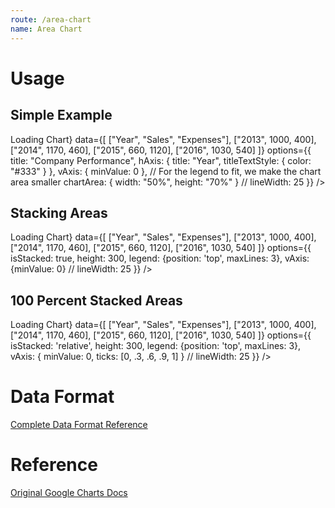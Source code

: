 ```yaml
---
route: /area-chart
name: Area Chart
---
```




# Usage

## Simple Example 

<Playground>
  <Chart 
    width={"500px"}
    height={"300px"}
    chartType="AreaChart"
    loader={<div>Loading Chart</div>}
    data={[
      ["Year", "Sales", "Expenses"],
      ["2013", 1000, 400],
      ["2014", 1170, 460],
      ["2015", 660, 1120],
      ["2016", 1030, 540]
    ]}
    options={{
      title: "Company Performance",
      hAxis: { title: "Year", titleTextStyle: { color: "#333" } },
      vAxis: { minValue: 0 },
      // For the legend to fit, we make the chart area smaller
      chartArea: { width: "50%", height: "70%" }
      // lineWidth: 25
    }}
  />
</Playground>


## Stacking Areas

<Playground>
  <Chart 
    width={"500px"}
    height={"300px"}
    chartType="AreaChart"
    loader={<div>Loading Chart</div>}
    data={[
      ["Year", "Sales", "Expenses"],
      ["2013", 1000, 400],
      ["2014", 1170, 460],
      ["2015", 660, 1120],
      ["2016", 1030, 540]
    ]}
    options={{
      isStacked: true,
      height: 300,
      legend: {position: 'top', maxLines: 3},
      vAxis: {minValue: 0}
      // lineWidth: 25
    }}
  />
</Playground>

## 100 Percent Stacked Areas

<Playground>
  <Chart 
    width={"500px"}
    height={"300px"}
    chartType="AreaChart"
    loader={<div>Loading Chart</div>}
    data={[
      ["Year", "Sales", "Expenses"],
      ["2013", 1000, 400],
      ["2014", 1170, 460],
      ["2015", 660, 1120],
      ["2016", 1030, 540]
    ]}
    options={{
      isStacked: 'relative',
      height: 300,
      legend: {position: 'top', maxLines: 3},
      vAxis: {
        minValue: 0,
        ticks: [0, .3, .6, .9, 1]
      }
      // lineWidth: 25
    }}
  />
</Playground>


# Data Format

[Complete Data Format Reference](https://developers.google.com/chart/interactive/docs/gallery/areachart#data-format)

# Reference 

[Original Google Charts Docs](https://developers.google.com/chart/interactive/docs/gallery/areachart)
